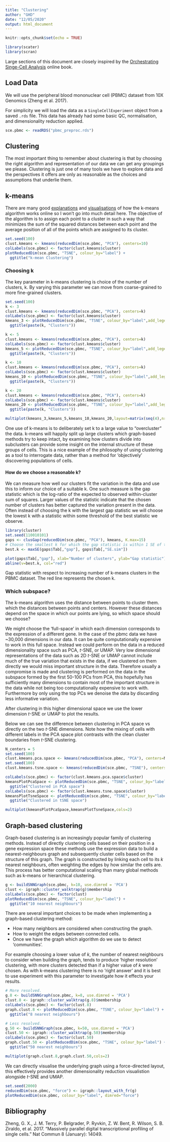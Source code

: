```yaml
---
title: "Clustering"
author: "GHD"
date: "12/05/2020"
output: html_document
---
```


```r
knitr::opts_chunk$set(echo = TRUE)
```

```r
library(scater)
library(scran)
```

Large sections of this document are closely inspired by the [Orchestrating Singe-Cell Analysis](https://osca.bioconductor.org/clustering.html) online book.

## Load Data
We will use the peripheral blood mononuclear cell (PBMC) dataset from 10X Genomics (Zheng et al. 2017).

For simplicity we will load the data as a `SingleCellExperiment` object from a saved `.rds` file. This data has already had some basic QC, normalisation, and dimensionality reduction applied.

```r
sce.pbmc <- readRDS("pbmc_preproc.rds")
```

## Clustering

The most important thing to remember about clustering is that by choosing the right algorithm and representation of our data we can get any groupings we please. Clustering is just one of many tools we have to explore data and the perspectives it offers are only as reasonable as the choices and assumptions that underlie them.

## k-means

There are many good [explanations](https://blog.easysol.net/machine-learning-algorithms-3) and [visualisations](https://www.naftaliharris.com/blog/visualizing-k-means-clustering/) of how the k-means algorithm works online so I won't go into much detail here. The objective of the algorithm is to assign each point to a cluster in such a way that minimizes the sum of the squared distances between each point and the average position of all of the points which are assigned to its cluster.

```r
set.seed(100)
clust.kmeans <- kmeans(reducedDim(sce.pbmc, "PCA"), centers=10)
colLabels(sce.pbmc) <- factor(clust.kmeans$cluster)
plotReducedDim(sce.pbmc, "TSNE", colour_by="label") +
  ggtitle("k-mean Clustering")
```

### Choosing k

The key parameter in k-means clustering is choice of the number of clusters, k. By varying this parameter we can move from coarse-grained to more fine-grained clusters.

```r
set.seed(100)
k <- 3
clust.kmeans <- kmeans(reducedDim(sce.pbmc, "PCA"), centers=k)
colLabels(sce.pbmc) <- factor(clust.kmeans$cluster)
kmeans_3 <- plotReducedDim(sce.pbmc, "TSNE", colour_by="label",add_legend=FALSE) +
  ggtitle(paste(k, "Clusters"))

k <- 5
clust.kmeans <- kmeans(reducedDim(sce.pbmc, "PCA"), centers=k)
colLabels(sce.pbmc) <- factor(clust.kmeans$cluster)
kmeans_5 <- plotReducedDim(sce.pbmc, "TSNE", colour_by="label",add_legend=FALSE) +
  ggtitle(paste(k, "Clusters"))

k <- 10
clust.kmeans <- kmeans(reducedDim(sce.pbmc, "PCA"), centers=k)
colLabels(sce.pbmc) <- factor(clust.kmeans$cluster)
kmeans_10 <- plotReducedDim(sce.pbmc, "TSNE", colour_by="label",add_legend=FALSE) +
  ggtitle(paste(k, "Clusters"))

k <- 20
clust.kmeans <- kmeans(reducedDim(sce.pbmc, "PCA"), centers=k)
colLabels(sce.pbmc) <- factor(clust.kmeans$cluster)
kmeans_20 <- plotReducedDim(sce.pbmc, "TSNE", colour_by="label",add_legend=FALSE) +
  ggtitle(paste(k, "Clusters"))

multiplot(kmeans_3,kmeans_5,kmeans_10,kmeans_20,layout=matrix(seq(4),nrow=2,byrow=TRUE))
```

One use of k-means is to deliberately set k to a large value to "overcluster" the data. k-means will happily split up large clusters which graph-based methods try to keep intact, by examining how clusters divide into subclusters can provide some insight on the internal structure of these groups of cells. This is a nice example of the philosophy of using clustering as a tool to interrogate data, rather than a method for 'objectively' discovering populations of cells.

#### How do we choose a reasonable k?

We can measure how well our clusters fit the variation in the data and use this to inform our choice of a suitable k. One such measure is the gap statistic which is the log-ratio of the expected to observed within-cluster sum of squares. Larger values of the statistic indicate that the chosen number of clusters has better captured the variation present in the data. Often instead of choosing the k with the largest gap statistic we will choose the lowest k with a statistic within some threshold of the best statistic we observe.

```r
library(cluster)
set.seed(110010101)
gaps <- clusGap(reducedDim(sce.pbmc, "PCA"), kmeans, K.max=15)
# Choose the smallest k for which the gap statistic is within 1 SE of the best k.
best.k <- maxSE(gaps$Tab[,"gap"], gaps$Tab[,"SE.sim"])

plot(gaps$Tab[,"gap"], xlab="Number of clusters", ylab="Gap statistic")
abline(v=best.k, col="red")
```
Gap statistic with respect to increasing number of k-means clusters in the PBMC dataset. The red line represents the chosen k.

### Which subspace?

The k-means algorithm uses the distance between points to cluster them. which the distances between points and centers. However these distances depend on the space in which our points are lying, so which space should we choose?

We might choose the 'full-space' in which each dimension corresponds to the expression of a different gene. In the case of the pbmc data we have ~30,000 dimensions in our data. It can be quite computationally expensive to work in this full space. Instead we could perform on the data in a reduced dimensionality space such as PCA, $t$-SNE, or UMAP. Very low dimensional representations of the data such as 2D $t$-SNE or UMAP cannot include much of the true variation that exists in the data, if we clustered on them directly we would miss important structure in the data. Therefore usually a compromise is made and clustering is performed on the data in the subspace formed by the first 50-100 PCs from PCA, this hopefully has sufficiently many dimensions to contain most of the important structure in the data while not being too computationally expensive to work with. Furthermore by only using the top PCs we denoise the data by discarding less informative variation.

After clustering in this higher dimensional space we use the lower dimension $t$-SNE or UMAP to plot the results.

Below we can see the difference between clustering in PCA space vs directly on the two $t$-SNE dimensions. Note how the mixing of cells with different labels in the PCA space plot contrasts with the clean cluster boundaries from $t$-SNE clustering. 

```r
N_centers = 5
set.seed(100)
clust.kmeans.pca.space <- kmeans(reducedDim(sce.pbmc, "PCA"), centers=N_centers)
set.seed(100)
clust.kmeans.tsne.space <- kmeans(reducedDim(sce.pbmc, "TSNE"), centers=N_centers)

colLabels(sce.pbmc) <- factor(clust.kmeans.pca.space$cluster)
kmeansPlotPcaSpace <- plotReducedDim(sce.pbmc, "TSNE", colour_by="label") +
  ggtitle("Clustered in PCA space")
colLabels(sce.pbmc) <- factor(clust.kmeans.tsne.space$cluster)
kmeansPlotTsneSpace <- plotReducedDim(sce.pbmc, "TSNE", colour_by="label") +
  ggtitle("Clustered in tSNE space")

multiplot(kmeansPlotPcaSpace,kmeansPlotTsneSpace,cols=2)
```

## Graph-based clustering

Graph-based clustering is an increasingly popular family of clustering methods. Instead of directly clustering cells based on their position in a gene expression space these methods use the expression data to build a nearest-neighbours graph and subsequently cluster cells based on the structure of this graph. The graph is constructed by linking each cell to its $k$ nearest neighbours, often weighting the edges by how similar the cells are. This process has better computational scaling than many global methods such as k-means or hierarchical clustering. 

```r
g <- buildSNNGraph(sce.pbmc, k=10, use.dimred = 'PCA')
clust <- igraph::cluster_walktrap(g)$membership
colLabels(sce.pbmc) <- factor(clust)
plotReducedDim(sce.pbmc, "TSNE", colour_by="label") +
  ggtitle("10 nearest neighbours")
```

There are several important choices to be made when implementing a graph-based clustering method:

- How many neighbors are considered when constructing the graph.
- How to weight the edges between connected cells.
- Once we have the graph which algorithm do we use to detect 'communities'.

For example choosing a lower value of $k$, the number of nearest neighbours to consider when building the graph, tends to produce 'higher resolution' clustering, with more clusters detected than if a higher value of $k$ were chosen. As with k-means clustering there is no 'right answer' and it is best to use experiment with this parameter to investigate how it effects your results.

```r
# More resolved.
g.8 <- buildSNNGraph(sce.pbmc, k=8, use.dimred = 'PCA')
clust.8 <- igraph::cluster_walktrap(g.8)$membership
colLabels(sce.pbmc) <- factor(clust.8)
graph.clust.8 <- plotReducedDim(sce.pbmc, "TSNE", colour_by="label") +
  ggtitle("8 nearest neighbours")

# Less resolved.
g.50 <- buildSNNGraph(sce.pbmc, k=50, use.dimred = 'PCA')
clust.50 <- igraph::cluster_walktrap(g.50)$membership
colLabels(sce.pbmc) <- factor(clust.50)
graph.clust.50 <- plotReducedDim(sce.pbmc, "TSNE", colour_by="label") +
  ggtitle("50 nearest neighbours")

multiplot(graph.clust.8,graph.clust.50,cols=2)
```

We can directly visualise the underlying graph using a force-directed layout, this effectively provides another dimensionality reduction visualistion alongside $t$-SNE and UMAP.

```r
set.seed(2000)
reducedDim(sce.pbmc, "force") <- igraph::layout_with_fr(g)
plotReducedDim(sce.pbmc, colour_by="label", dimred="force")
```

## Bibliography
Zheng, G. X., J. M. Terry, P. Belgrader, P. Ryvkin, Z. W. Bent, R. Wilson, S. B. Ziraldo, et al. 2017. “Massively parallel digital transcriptional profiling of single cells.” Nat Commun 8 (January): 14049.